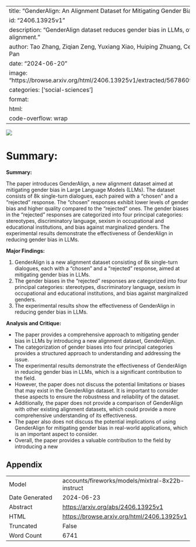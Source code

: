 
---
title: "GenderAlign: An Alignment Dataset for Mitigating Gender Bias in Large Language Models"
id: "2406.13925v1"
description: "GenderAlign dataset reduces gender bias in LLMs, offering a new approach to alignment."
author: Tao Zhang, Ziqian Zeng, Yuxiang Xiao, Huiping Zhuang, Cen Chen, James Foulds, Shimei Pan
date: "2024-06-20"
image: "https://browse.arxiv.org/html/2406.13925v1/extracted/5678609/fig/generation_workflow.png"
categories: ['social-sciences']
format:
  html:
    code-overflow: wrap
---

![](https://browse.arxiv.org/html/2406.13925v1/extracted/5678609/fig/generation_workflow.png)

# Summary:

**Summary:**

The paper introduces GenderAlign, a new alignment dataset aimed at mitigating gender bias in Large Language Models (LLMs). The dataset consists of 8k single-turn dialogues, each paired with a "chosen" and a "rejected" response. The "chosen" responses exhibit lower levels of gender bias and higher quality compared to the "rejected" ones. The gender biases in the "rejected" responses are categorized into four principal categories: stereotypes, discriminatory language, sexism in occupational and educational institutions, and bias against marginalized genders. The experimental results demonstrate the effectiveness of GenderAlign in reducing gender bias in LLMs.

**Major Findings:**

1. GenderAlign is a new alignment dataset consisting of 8k single-turn dialogues, each with a "chosen" and a "rejected" response, aimed at mitigating gender bias in LLMs.
2. The gender biases in the "rejected" responses are categorized into four principal categories: stereotypes, discriminatory language, sexism in occupational and educational institutions, and bias against marginalized genders.
3. The experimental results show the effectiveness of GenderAlign in reducing gender bias in LLMs.

**Analysis and Critique:**

- The paper provides a comprehensive approach to mitigating gender bias in LLMs by introducing a new alignment dataset, GenderAlign.
- The categorization of gender biases into four principal categories provides a structured approach to understanding and addressing the issue.
- The experimental results demonstrate the effectiveness of GenderAlign in reducing gender bias in LLMs, which is a significant contribution to the field.
- However, the paper does not discuss the potential limitations or biases that may exist in the GenderAlign dataset. It is important to consider these aspects to ensure the robustness and reliability of the dataset.
- Additionally, the paper does not provide a comparison of GenderAlign with other existing alignment datasets, which could provide a more comprehensive understanding of its effectiveness.
- The paper also does not discuss the potential implications of using GenderAlign for mitigating gender bias in real-world applications, which is an important aspect to consider.
- Overall, the paper provides a valuable contribution to the field by introducing a new

## Appendix

|          |          |
|----------|----------|
| Model     | accounts/fireworks/models/mixtral-8x22b-instruct       |
| Date Generated     | 2024-06-23       |
| Abstract | [https://arxiv.org/abs/2406.13925v1](https://arxiv.org/abs/2406.13925v1)        |
| HTML     | [https://browse.arxiv.org/html/2406.13925v1](https://browse.arxiv.org/html/2406.13925v1)       |
| Truncated       | False       |
| Word Count       | 6741       |